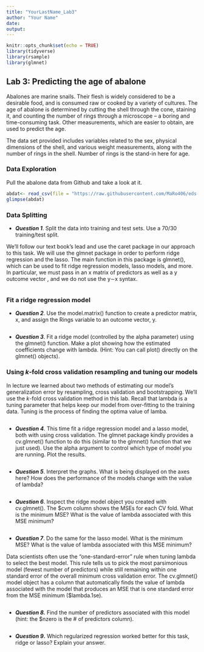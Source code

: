 ```yaml
---
title: "YourLastName_Lab3"
author: "Your Name"
date: 
output: 
---
```


```r
knitr::opts_chunk$set(echo = TRUE)
library(tidyverse)
library(rsample)
library(glmnet)
```

## Lab 3: Predicting the age of abalone

Abalones are marine snails. Their flesh is widely considered to be a desirable food, and is consumed raw or cooked by a variety of cultures. The age of abalone is determined by cutting the shell through the cone, staining it, and counting the number of rings through a microscope -- a boring and time-consuming task. Other measurements, which are easier to obtain, are used to predict the age.

The data set provided includes variables related to the sex, physical dimensions of the shell, and various weight measurements, along with the number of rings in the shell. Number of rings is the stand-in here for age.

### Data Exploration

Pull the abalone data from Github and take a look at it.

```r
abdat<- read_csv(file = "https://raw.githubusercontent.com/MaRo406/eds-232-machine-learning/main/data/abalone-data.csv")
glimpse(abdat)

```

### Data Splitting

-   ***Question 1***. Split the data into training and test sets. Use a 70/30 training/test split.

We'll follow our text book's lead and use the caret package in our approach to this task. We will use the glmnet package in order to perform ridge regression and the lasso. The main function in this package is glmnet(), which can be used to fit ridge regression models, lasso models, and more. In particular, we must pass in an x matrix of predictors as well as a y outcome vector , and we do not use the y∼x syntax.

```r

```


### Fit a ridge regression model

-   ***Question 2***. Use the model.matrix() function to create a predictor matrix, x, and assign the Rings variable to an outcome vector, y.

```r

```


-   ***Question 3***. Fit a ridge model (controlled by the alpha parameter) using the glmnet() function. Make a plot showing how the estimated coefficients change with lambda. (Hint: You can call plot() directly on the glmnet() objects).

### Using *k*-fold cross validation resampling and tuning our models

In lecture we learned about two methods of estimating our model's generalization error by resampling, cross validation and bootstrapping. We'll use the *k*-fold cross validation method in this lab. Recall that lambda is a tuning parameter that helps keep our model from over-fitting to the training data. Tuning is the process of finding the optima value of lamba.

```r

```


-   ***Question 4***. This time fit a ridge regression model and a lasso model, both with using cross validation. The glmnet package kindly provides a cv.glmnet() function to do this (similar to the glmnet() function that we just used). Use the alpha argument to control which type of model you are running. Plot the results.

```r

```


-   ***Question 5***. Interpret the graphs. What is being displayed on the axes here? How does the performance of the models change with the value of lambda?

```r

```


-   ***Question 6***. Inspect the ridge model object you created with cv.glmnet(). The \$cvm column shows the MSEs for each CV fold. What is the minimum MSE? What is the value of lambda associated with this MSE minimum?

```r

```


-   ***Question 7***. Do the same for the lasso model. What is the minimum MSE? What is the value of lambda associated with this MSE minimum?

Data scientists often use the "one-standard-error" rule when tuning lambda to select the best model. This rule tells us to pick the most parsimonious model (fewest number of predictors) while still remaining within one standard error of the overall minimum cross validation error. The cv.glmnet() model object has a column that automatically finds the value of lambda associated with the model that produces an MSE that is one standard error from the MSE minimum (\$lambda.1se).

```r

```


-   ***Question 8.*** Find the number of predictors associated with this model (hint: the \$nzero is the \# of predictors column).

```r

```


-   ***Question 9*****.** Which regularized regression worked better for this task, ridge or lasso? Explain your answer.

```r

```

